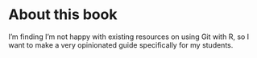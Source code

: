 # About this book {.unnumbered}

I'm finding I'm not happy with existing resources on using Git with R, so I want to make a very opinionated guide specifically for my students.

